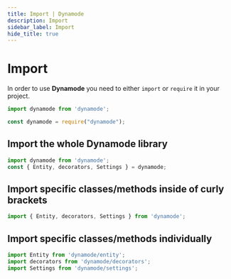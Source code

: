 ```yaml
---
title: Import | Dynamode
description: Import
sidebar_label: Import
hide_title: true
---
```



# Import

In order to use **Dynamode** you need to either `import` or `require` it in your project.

<Tabs>
<TabItem value="es-module" label="ES module" default>

```ts
import dynamode from 'dynamode';
```

</TabItem>
<TabItem value="common-js" label="CommonJS">

```ts
const dynamode = require("dynamode");
```

</TabItem>
</Tabs>

## Import the whole Dynamode library

```ts
import dynamode from 'dynamode';
const { Entity, decorators, Settings } = dynamode;
```

## Import specific classes/methods inside of curly brackets

```ts
import { Entity, decorators, Settings } from 'dynamode';
```

## Import specific classes/methods individually

```ts
import Entity from 'dynamode/entity';
import decorators from 'dynamode/decorators';
import Settings from 'dynamode/settings';
```

